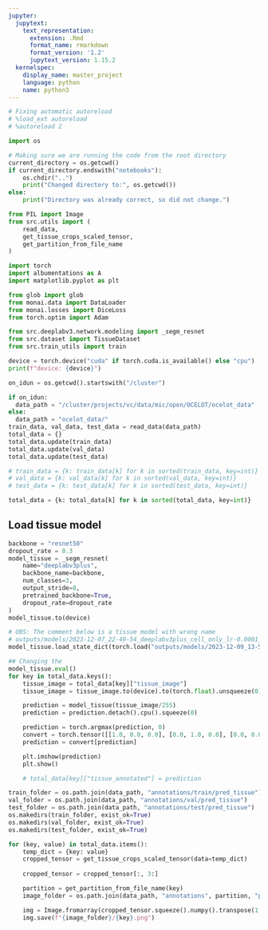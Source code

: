 ```yaml
---
jupyter:
  jupytext:
    text_representation:
      extension: .Rmd
      format_name: rmarkdown
      format_version: '1.2'
      jupytext_version: 1.15.2
  kernelspec:
    display_name: master_project
    language: python
    name: python3
---
```


```python
# Fixing automatic autoreload
# %load_ext autoreload
# %autoreload 2

import os 

# Making sure we are running the code from the root directory
current_directory = os.getcwd()
if current_directory.endswith("notebooks"):
    os.chdir("..")
    print("Changed directory to:", os.getcwd())
else:
    print("Directory was already correct, so did not change.")
```

```python
from PIL import Image
from src.utils import (
    read_data, 
    get_tissue_crops_scaled_tensor,
    get_partition_from_file_name
)

import torch
import albumentations as A
import matplotlib.pyplot as plt

from glob import glob
from monai.data import DataLoader
from monai.losses import DiceLoss
from torch.optim import Adam

from src.deeplabv3.network.modeling import _segm_resnet
from src.dataset import TissueDataset
from src.train_utils import train

device = torch.device("cuda" if torch.cuda.is_available() else "cpu")
print(f"device: {device}")

```

```python
on_idun = os.getcwd().startswith("/cluster")

if on_idun:
  data_path = "/cluster/projects/vc/data/mic/open/OCELOT/ocelot_data"
else: 
  data_path = "ocelot_data/"
train_data, val_data, test_data = read_data(data_path)
total_data = {}
total_data.update(train_data)
total_data.update(val_data)
total_data.update(test_data)
```

```python
# train_data = {k: train_data[k] for k in sorted(train_data, key=int)}
# val_data = {k: val_data[k] for k in sorted(val_data, key=int)}
# test_data = {k: test_data[k] for k in sorted(test_data, key=int)}

total_data = {k: total_data[k] for k in sorted(total_data, key=int)}
```

## Load tissue model

```python
backbone = "resnet50"
dropout_rate = 0.3
model_tissue = _segm_resnet(
    name="deeplabv3plus",
    backbone_name=backbone,
    num_classes=3,
    output_stride=8,
    pretrained_backbone=True,
    dropout_rate=dropout_rate
)
model_tissue.to(device)
```

```python
# OBS: The comment below is a tissue model with wrong name
# outputs/models/2023-12-07_22-49-54_deeplabv3plus_cell_only_lr-0.0001_dropout-0.3_backbone-resnet50_epochs-290.pth
model_tissue.load_state_dict(torch.load("outputs/models/2023-12-09_13-56-10_deeplabv3plus_tissue_branch_lr-0.0001_dropout-0.5_backbone-resnet50_epochs-100.pth"))
```

```python
## Changing the 
model_tissue.eval()
for key in total_data.keys():
    tissue_image = total_data[key]["tissue_image"]
    tissue_image = tissue_image.to(device).to(torch.float).unsqueeze(0)

    prediction = model_tissue(tissue_image/255)
    prediction = prediction.detach().cpu().squeeze(0)

    prediction = torch.argmax(prediction, 0)
    convert = torch.tensor([[1.0, 0.0, 0.0], [0.0, 1.0, 0.0], [0.0, 0.0, 1.0]])
    prediction = convert[prediction]

    plt.imshow(prediction)
    plt.show()

    # total_data[key]["tissue_annotated"] = prediction
```

```python
train_folder = os.path.join(data_path, "annotations/train/pred_tissue")
val_folder = os.path.join(data_path, "annotations/val/pred_tissue")
test_folder = os.path.join(data_path, "annotations/test/pred_tissue")
os.makedirs(train_folder, exist_ok=True)
os.makedirs(val_folder, exist_ok=True)
os.makedirs(test_folder, exist_ok=True)
```

```python
for (key, value) in total_data.items(): 
    temp_dict = {key: value}
    cropped_tensor = get_tissue_crops_scaled_tensor(data=temp_dict)
    
    cropped_tensor = cropped_tensor[:, 3:]

    partition = get_partition_from_file_name(key)
    image_folder = os.path.join(data_path, "annotations", partition, "pred_tissue")

    img = Image.fromarray(cropped_tensor.squeeze().numpy().transpose(1, 2, 0))
    img.save(f"{image_folder}/{key}.png")
```
